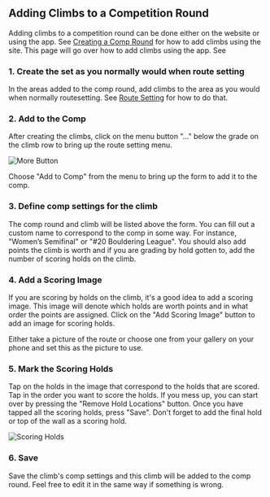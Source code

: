 ## Adding Climbs to a Competition Round

Adding climbs to a competition round can be done either on the website or using the app. See [Creating a Comp Round](/competitions/create-comp-set) for how to add climbs using the site. This page will go over how to add climbs using the app. See

### 1. Create the set as you normally would when route setting

In the areas added to the comp round, add climbs to the area as you would when normally routesetting. See [Route Setting](/route-setting) for how to do that.

### 2. Add to the Comp

After creating the climbs, click on the menu button "..." below the grade on the climb row to bring up the route setting menu.

![More Button](../images/more-btn.png)

Choose "Add to Comp" from the menu to bring up the form to add it to the comp.

### 3. Define comp settings for the climb

The comp round and climb will be listed above the form. You can fill out a custom name to correspond to the comp in some way. For instance, "Women’s Semifinal" or "#20 Bouldering League". You should also add points the climb is worth and if you are grading by hold gotten to, add the number of scoring holds on the climb.

### 4. Add a Scoring Image

If you are scoring by holds on the climb, it's a good idea to add a scoring image. This image will denote which holds are worth points and in what order the points are assigned. Click on the "Add Scoring Image" button to add an image for scoring holds.

Either take a picture of the route or choose one from your gallery on your phone and set this as the picture to use.

### 5. Mark the Scoring Holds

Tap on the holds in the image that correspond to the holds that are scored. Tap in the order you want to score the holds. If you mess up, you can start over by pressing the "Remove Hold Locations" button. Once you have tapped all the scoring holds, press "Save". Don't forget to add the final hold or top of the wall as a scoring hold.

![Scoring Holds](../images/set-hold-locations.png)

### 6. Save

Save the climb's comp settings and this climb will be added to the comp round. Feel free to edit it in the same way if something is wrong.
